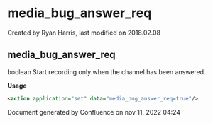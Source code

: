
# media_bug_answer_req 

 Created by  Ryan Harris, last modified on 2018.02.08

## media_bug_answer_req

boolean Start recording only when the channel has been answered.

**Usage**

```xml
<action application="set" data="media_bug_answer_req=true"/>
```

Document generated by Confluence on nov 11, 2022 04:24
